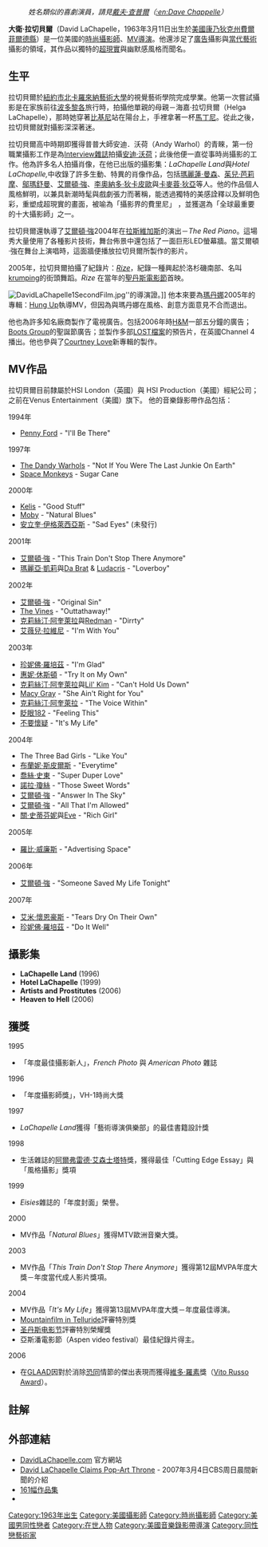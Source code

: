 {{Link style|time=2015-12-11T08:12:58+00:00}}
:''姓名類似的喜劇演員，請見[[戴夫·查普爾|戴夫·查普爾]]（[[:en:Dave_Chappelle|:en:Dave Chappelle]]）''
{{Infobox Celebrity
| name        = 大衛·拉切貝爾
| image       = DavidLaChapelle 2005.jpg
| caption     = 大衛·拉切貝爾
| birth_date  = {{birth date and age|1963|3|11}}
| birth_place = [[費爾菲爾德縣_(康乃狄克州)|費爾菲爾德縣 (康乃狄克州)]]<br />[[美國|美國]]
| death_date  = 
| death_place = 
| occupation  = [[時尚|時尚]]<br />[[廣告|廣告]]<br />[[當代藝術攝影|當代藝術攝影]]
| salary      = 
| networth    = 
| spouse      = 
| children    = 
| website     = 
| footnotes   = 
}}
'''大衛·拉切貝爾'''（David LaChapelle，1963年3月11日出生於[[美國|美國]][[康乃狄克州|康乃狄克州]][[費爾菲爾德縣_(康乃狄克州)|費爾菲爾德縣]]）是一位美國的[[時尚|時尚]][[攝影師|攝影師]]、[[MV|MV]][[導演|導演]]。他還涉足了[[廣告|廣告]]攝影與[[當代藝術|當代藝術]]攝影的領域，其作品以獨特的[[超現實主義|超現實]]與幽默感風格而聞名。

== 生平 ==
拉切貝爾於[[紐約市|紐約市]][[北卡羅來納藝術大學|北卡羅來納藝術大學]]的視覺藝術學院完成學業。他第一次嘗試攝影是在家族前往[[波多黎各|波多黎各]]旅行時，拍攝他單親的母親－海嘉·拉切貝爾（Helga LaChapelle），那時她穿著[[比基尼泳衣|比基尼]]站在陽台上，手裡拿著一杯[[馬丁尼|馬丁尼]]。從此之後，拉切貝爾就對攝影深深著迷。

拉切貝爾高中時期即獲得普普大師安迪．沃荷（Andy Warhol）的青睞，第一份職業攝影工作是為[[:en:Interview_(magazine)|Interview雜誌]]拍攝[[安迪·沃荷|安迪·沃荷]]；此後他便一直從事時尚攝影的工作。他為許多名人拍攝肖像，在他已出版的攝影集：''LaChapelle Land''與''Hotel LaChapelle,''中收錄了許多生動、特異的肖像作品，包括[[瑪麗蓮·曼森|瑪麗蓮·曼森]]、[[茱兒·芭莉摩|茱兒·芭莉摩]]、[[鄔瑪舒曼|鄔瑪舒曼]]、[[艾爾頓·強|艾爾頓·強]]、[[李奧納多·狄卡皮歐|李奧納多·狄卡皮歐]]與[[卡麥蓉·狄亞|卡麥蓉·狄亞]]等人。他的作品個人風格鮮明，以兼具新潮時髦與戲劇張力而著稱，能透過獨特的美感詮釋以及鮮明色彩，重塑成超現實的畫面，被喻為「攝影界的費里尼」 ，並獲選為「全球最重要的十大攝影師」之一。

拉切貝爾還執導了[[艾爾頓·強|艾爾頓·強]]2004年在[[拉斯維加斯|拉斯維加斯]]的演出－''The Red Piano''。這場秀大量使用了各種影片技術，舞台佈景中還包括了一面巨形LED螢幕牆。當艾爾頓·強在舞台上演唱時，這面牆便播放拉切貝爾所製作的影片。

2005年，拉切貝爾拍攝了紀錄片：''[[:en:Rize_(2005_film)|Rize]]''，紀錄一種興起於洛杉磯南部、名叫[[:en:krumping|krumping]]的街頭舞蹈。''Rize'' 在當年的[[聖丹斯電影節|聖丹斯電影節]]首映。

[[File:DavidLaChapelle1SecondFilm.jpg|thumb]]''的導演證。]]
他本來要為[[瑪丹娜|瑪丹娜]]2005年的專輯：[[:en:Hung_Up|Hung Up]]執導MV，但因為與瑪丹娜在風格、創意方面意見不合而退出。

他也為許多知名廠商製作了電視廣告。包括2006年時[[H&M|H&M]]一部五分鐘的廣告；[[Boots_Group|Boots Group]]的聖誕節廣告；並製作多部[[LOST檔案|LOST檔案]]的預告片，在英國Channel 4播出。他也參與了[[:en:Courtney_Love|Courtney Love]]新專輯的製作。

== MV作品 ==
拉切貝爾目前隸屬於HSI London（英國）與 HSI Production（美國）經紀公司；之前在Venus Entertainment（美國）旗下。
他的音樂錄影帶作品包括：

1994年
* [[:en:Penny_Ford|Penny Ford]] - "I'll Be There"
1997年
* [[:en:The_Dandy_Warhols|The Dandy Warhols]] - "Not If You Were The Last Junkie On Earth"
* [[:en:Space_Monkeys|Space Monkeys]] - Sugar Cane
2000年
* [[:en:Kelis|Kelis]] - "Good Stuff"
* [[:en:Moby|Moby]] - "Natural Blues"
* [[安立奎·伊格萊西亞斯|安立奎·伊格萊西亞斯]] - "Sad Eyes" (未發行)
2001年
* [[艾爾頓·強|艾爾頓·強]] - "This Train Don't Stop There Anymore"
* [[瑪麗亞·凱莉|瑪麗亞·凱莉]]與[[:en:Da_Brat|Da Brat]] & [[:en:Ludacris|Ludacris]] - "Loverboy"
2002年
* [[艾爾頓·強|艾爾頓·強]] - "Original Sin"
* [[:en:The_Vines|The Vines]] - "Outtathaway!"
* [[克莉絲汀·阿奎萊拉|克莉絲汀·阿奎萊拉]]與[[:en:Redman_(rapper)|Redman]] - "Dirrty"
* [[艾薇兒·拉維尼|艾薇兒·拉維尼]] - "I'm With You"
2003年
* [[珍妮佛·羅培茲|珍妮佛·羅培茲]] - "I'm Glad"
* [[惠妮·休斯頓|惠妮·休斯頓]] - "Try It on My Own"
* [[克莉絲汀·阿奎萊拉|克莉絲汀·阿奎萊拉]]與[[:en:Lil'_Kim|Lil' Kim]] - "Can't Hold Us Down"
* [[:en:Macy_Gray|Macy Gray]] - "She Ain't Right for You"
* [[克莉絲汀·阿奎萊拉|克莉絲汀·阿奎萊拉]] - "The Voice Within"
* [[眨眼182|眨眼182]] - "Feeling This"
* [[不要懷疑|不要懷疑]] - "It's My Life"
2004年
* The Three Bad Girls - "Like You"
* [[布蘭妮·斯皮爾斯|布蘭妮·斯皮爾斯]] - "Everytime"
* [[喬絲·史東|喬絲·史東]] - "Super Duper Love"
* [[諾拉·瓊絲|諾拉·瓊絲]] - "Those Sweet Words"
* [[艾爾頓·強|艾爾頓·強]] - "Answer In The Sky"
* [[艾爾頓·強|艾爾頓·強]] - "All That I'm Allowed"
* [[關·史蒂芬妮|關·史蒂芬妮]]與[[:en:Eve_(rapper)|Eve]] - "Rich Girl"
2005年
* [[羅比·威廉斯|羅比·威廉斯]] - "Advertising Space"
2006年
* [[艾爾頓·強|艾爾頓·強]] - "Someone Saved My Life Tonight"

2007年
* [[艾米·懷恩豪斯|艾米·懷恩豪斯]] - "Tears Dry On Their Own"
* [[珍妮佛·羅培茲|珍妮佛·羅培茲]] - "Do It Well"

== 攝影集 ==
* '''LaChapelle Land''' (1996)
* '''Hotel LaChapelle''' (1999)
* '''Artists and Prostitutes''' (2006)
* '''Heaven to Hell''' (2006)

== 獲獎 ==
1995
* 「年度最佳攝影新人」，''French Photo'' 與 ''American Photo'' 雜誌
1996
* 「年度攝影師獎」，VH-1時尚大獎
1997
* ''LaChapelle Land''獲得「藝術導演俱樂部」的最佳書籍設計獎
1998
* 生活雜誌的[[阿爾弗雷德·艾森士塔特|阿爾弗雷德·艾森士塔特]]獎，獲得最佳「Cutting Edge Essay」與「風格攝影」獎項
1999
* ''Eisies''雜誌的「年度封面」榮譽。
2000
* MV作品「''Natural Blues''」獲得MTV歐洲音樂大獎。
2003
* MV作品「''This Train Don't Stop There Anymore''」獲得第12屆MVPA年度大獎－年度當代成人影片獎項。
2004
* MV作品「''It's My Life''」獲得第13屆MVPA年度大獎－年度最佳導演。
* [[:en:Mountainfilm_in_Telluride|Mountainfilm in Telluride]]評審特別獎
* [[圣丹斯电影节|圣丹斯电影节]]評審特別榮耀獎
* 亞斯潘電影節（Aspen video festival）最佳紀錄片得主。
2006
* 在[[:en:GLAAD|GLAAD]]因對於消除[[同性戀恐懼症|恐同]]情節的傑出表現而獲得[[:en:Vito_Russo|維多·羅素]]獎（[[:en:GLAAD_Media_Awards|Vito Russo Award]]）。

== 註解 ==
<references />

== 外部連結 ==
* [http://www.davidlachapelle.com/ DavidLaChapelle.com] {{Wayback|url=http://www.davidlachapelle.com/ |date=20070306003717 }} 官方網站
* [http://www.cbsnews.com/stories/2007/03/01/sunday/main2529341.shtml David LaChapelle Claims Pop-Art Throne] {{Wayback|url=http://www.cbsnews.com/stories/2007/03/01/sunday/main2529341.shtml |date=20131110004202 }} - 2007年3月4日CBS周日晨間新聞的介紹
* [http://www.artnet.com/Artists/ArtistHomePage.aspx?artist_id=9965&page_tab=Artworks_for_sale 161幅作品集] {{Wayback|url=http://www.artnet.com/Artists/ArtistHomePage.aspx?artist_id=9965&page_tab=Artworks_for_sale |date=20090303104958 }} 
* {{imdb name|id=0479999|name= David LaChapelle}}

{{Authority control}}
{{DEFAULTSORT:Lachapelle, David}}

[[Category:1963年出生|Category:1963年出生]]
[[Category:美國攝影師|Category:美國攝影師]]
[[Category:時尚攝影師|Category:時尚攝影師]]
[[Category:美國男同性戀者|Category:美國男同性戀者]]
[[Category:在世人物|Category:在世人物]]
[[Category:美國音樂錄影帶導演|Category:美國音樂錄影帶導演]]
[[Category:同性戀藝術家|Category:同性戀藝術家]]
